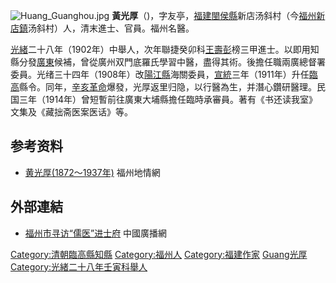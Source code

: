 [[File:Huang_Guanghou.jpg|thumb]]
'''黃光厚'''（{{bd|1872年||1937年|catIdx=Huang黃光厚}})，字友亭，[[福建|福建]][[閩侯縣|閩侯縣]]新店汤斜村（今[[福州|福州]][[新店鎮_(福州市)|新店鎮]]汤斜村）人，清末進士、官員。福州名醫。

[[光緒|光緒]]二十八年（1902年）中舉人，次年聯捷癸卯科[[王壽彭|王壽彭]]榜三甲進士。以即用知縣分發[[廣東|廣東]]候補，曾從廣州双門底羅氏學習中醫，盡得其術。後擔任職兩廣總督署委員。光绪三十四年（1908年）改[[陽江縣|陽江縣]]海關委員，[[宣統|宣統]]三年（1911年）升任[[臨高|臨高]]縣令。同年，[[辛亥革命|辛亥革命]]爆發，光厚返里归隐，以行醫為生，并潛心鑽研醫理。民国三年（1914年）曾短暫前往廣東大埔縣擔任臨時承審員。著有《书还读我室》文集及《藏拙斋医案医话》等。

==参考资料==
*[https://web.archive.org/web/20160304131053/http://www.fzdqw.com/ShowText.asp?Tobook=1115&index=1086&Query=1& 黄光厚(1872～1937年)] 福州地情網

==外部連結==
*[http://www.cnr.cn/2004news/society/200709/t20070929_504583982.html 福州市寻访“儒医”进士府] {{Wayback|url=http://www.cnr.cn/2004news/society/200709/t20070929_504583982.html |date=20071020182417 }} 中國廣播網

{{光绪二十九年癸卯科殿试金榜}}
{{DEFAULTSORT:Huang黃光厚}}
[[Category:清朝臨高縣知縣|Category:清朝臨高縣知縣]]
[[Category:福州人|Category:福州人]]
[[Category:福建作家|Category:福建作家]]
[[Category:黃姓|Guang光厚]]
[[Category:光緒二十八年壬寅科舉人|Category:光緒二十八年壬寅科舉人]]